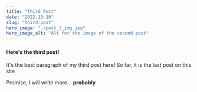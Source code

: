 ```yaml
---
title: "Third Post"
date: "2022-10-10"
slug: "third-post"
hero_image: "./post_3_img.jpg"
hero_image_alt: "Alt for the image of the second post"
---
```


#### Here's the third post!

It's the best paragraph of my third post here! So far, it is the last post on this site

Promise, I will write more... **probably**